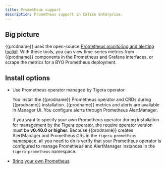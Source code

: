 ```yaml
---
title: Prometheus support
description: Prometheus support in Calico Enterprise.
---
```


## Big picture

{{prodname}} uses the open-source [Prometheus monitoring and alerting toolkit](https://prometheus.io/docs/introduction/overview/). With these tools, you can view time-series metrics from {{prodname}} components in the Prometheus and Grafana interfaces, or scrape the metrics for a BYO Prometheus deployment.

## Install options

- Use Prometheus operator managed by Tigera operator

  You install the {{prodname}} Prometheus operator and CRDs during {{prodname}} installation. {{prodname}} metrics and alerts are available in Manager UI. You configure alerts through Prometheus AlertManager.

  If you want to specify your own Prometheus operator during installation for management by the Tigera operator, the require operator version must be **v0.40.0 or higher**. Because {{prodname}} creates AlertManager and Prometheus CRs in the `tigera-prometheus` namespace, all you need to do is verify that your Prometheus operator is configured to manage Prometheus and AlertManager instances in the `tigera-prometheus` namespace.

- [Bring your own Prometheus](byo-prometheus.mdx)
